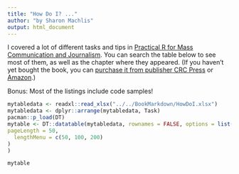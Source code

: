 ```yaml
---
title: "How Do I? ..."
author: "by Sharon Machlis"
output: html_document
---
```


I covered a lot of different tasks and tips in [Practical R for Mass Communication and Journalism](https://www.crcpress.com/Practical-R-for-Mass-Communication-and-Journalism/Machlis/p/book/9781138726918). You can search the table below to see most of them, as well as the chapter where they appeared. (If you haven't yet bought the book, you can [purchase it from publisher CRC Press](https://www.crcpress.com/Practical-R-for-Mass-Communication-and-Journalism/Machlis/p/book/9781138726918) or [Amazon](https://www.amazon.com/Practical-Mass-Communication-Journalism-Chapman/dp/1138726915/).)

Bonus: Most of the listings include code samples!


```r

mytabledata <- readxl::read_xlsx("../../BookMarkdown/HowDoI.xlsx") 
mytabledata <- dplyr::arrange(mytabledata, Task)
pacman::p_load(DT)
mytable <- DT::datatable(mytabledata, rownames = FALSE, options = list(
pageLength = 50,
  lengthMenu = c(50, 100, 200)
)
)

mytable
```

